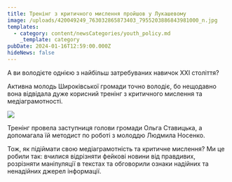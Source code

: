 ```yaml
---
title: Тренінг з критичного мислення пройшов у Лукашевому
image: /uploads/420049249_763032865873403_7955203886843981000_n.jpg
templates:
  - category: content/newsCategories/youth_policy.md
    _template: category
pubDate: 2024-01-16T12:59:00.000Z
hideNews: false
---
```


А ви володієте однією з найбільш затребуваних навичок XXI століття?

Активна молодь Широківської громади точно володіє, бо нещодавно вона відвідала дуже корисний тренінг з критичного мислення та медіаграмотності.

![](/uploads/419289828_763032972540059_1231600483915690342_n.jpg)

Тренінг провела заступниця голови громади Ольга Ставицька, а допомагала їй методист по роботі з молоддю Людмила Носенко.

Тож, як підіймати свою медіаграмотність та критичне мислення? Ми це робили так: вчилися відрізняти фейкові новини від правдивих, розрізняти маніпуляції в текстах та обговорили ознаки надійних та ненадійних джерел інформації.

